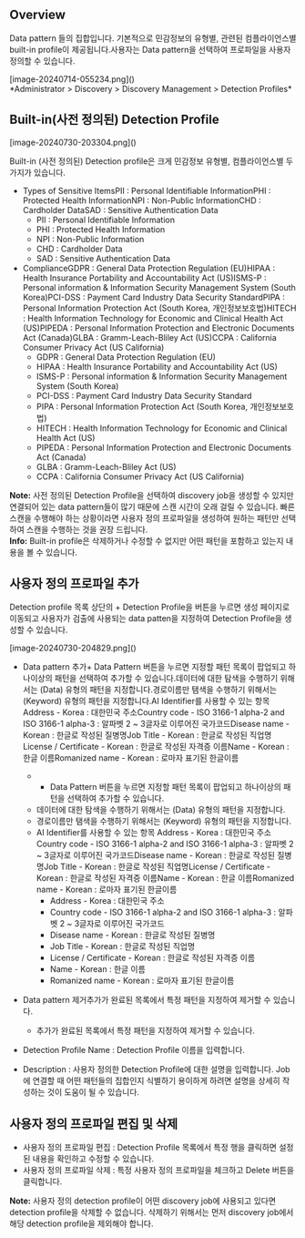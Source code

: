## Overview
Data pattern 들의 집합입니다. 기본적으로 민감정보의 유형별, 관련된 컴플라이언스별 built-in profile이 제공됩니다.사용자는 Data pattern을 선택하여 프로파일을 사용자 정의할 수 있습니다.

<p align="center">
<div>[image-20240714-055234.png]()</div>
*Administrator &gt; Discovery &gt; Discovery Management &gt; Detection Profiles*
</p>

## Built-in(사전 정의된) Detection Profile
<p align="center">
<div>[image-20240730-203304.png]()</div>
</p>

Built-in (사전 정의된) Detection profile은 크게 민감정보 유형별, 컴플라이언스별 두가지가 있습니다.

* Types of Sensitive ItemsPII : Personal Identifiable InformationPHI : Protected Health InformationNPI : Non-Public InformationCHD : Cardholder DataSAD : Sensitive Authentication Data
  * PII : Personal Identifiable Information
  * PHI : Protected Health Information
  * NPI : Non-Public Information
  * CHD : Cardholder Data
  * SAD : Sensitive Authentication Data
* ComplianceGDPR : General Data Protection Regulation (EU)HIPAA : Health Insurance Portability and Accountability Act (US)ISMS-P : Personal information & Information Security Management System (South Korea)PCI-DSS : Payment Card Industry Data Security StandardPIPA : Personal Information Protection Act (South Korea, 개인정보보호법)HITECH : Health Information Technology for Economic and Clinical Health Act (US)PIPEDA : Personal Information Protection and Electronic Documents Act (Canada)GLBA : Gramm-Leach-Bliley Act (US)CCPA : California Consumer Privacy Act (US California)
  * GDPR : General Data Protection Regulation (EU)
  * HIPAA : Health Insurance Portability and Accountability Act (US)
  * ISMS-P : Personal information & Information Security Management System (South Korea)
  * PCI-DSS : Payment Card Industry Data Security Standard
  * PIPA : Personal Information Protection Act (South Korea, 개인정보보호법)
  * HITECH : Health Information Technology for Economic and Clinical Health Act (US)
  * PIPEDA : Personal Information Protection and Electronic Documents Act (Canada)
  * GLBA : Gramm-Leach-Bliley Act (US)
  * CCPA : California Consumer Privacy Act (US California)

<div class="alert alert-info">
  <i class="fas fa-info-circle"></i> <strong>Note:</strong> 사전 정의된 Detection Profile을 선택하여 discovery job을 생성할 수 있지만 연결되어 있는 data pattern들이 많기 때문에 스캔 시간이 오래 걸릴 수 있습니다. 빠른 스캔을 수행해야 하는 상황이라면 사용자 정의 프로파일을 생성하여 원하는 패턴만 선택하여 스캔을 수행하는 것을 권장 드립니다. 

</div>

<div class="alert alert-info">
  <i class="fas fa-info-circle"></i> <strong>Info:</strong> Built-in profile은 삭제하거나 수정할 수 없지만 어떤 패턴을 포함하고 있는지 내용을 볼 수 있습니다. 

</div>

## 사용자 정의 프로파일 추가
Detection profile 목록 상단의 + Detection Profile을 버튼을 누르면 생성 페이지로 이동되고 사용자가 검출에 사용되는 data patten을 지정하여 Detection Profile을 생성할 수 있습니다.

<p align="center">
<div>[image-20240730-204829.png]()</div>
</p>

* Data pattern 추가+ Data Pattern 버튼을 누르면 지정할 패턴 목록이 팝업되고 하나이상의 패턴을 선택하여 추가할 수 있습니다.데이터에 대한 탐색을 수행하기 위해서는 (Data) 유형의 패턴을 지정합니다.경로이름만 탬색을 수행하기 위해서는 (Keyword) 유형의 패턴을 지정합니다.AI Identifier를 사용할 수 있는 항목 Address - Korea : 대한민국 주소Country code - ISO 3166-1 alpha-2 and ISO 3166-1 alpha-3 : 알파벳 2 ~ 3글자로 이루어진 국가코드Disease name - Korean : 한글로 작성된 질병명Job Title - Korean : 한글로 작성된 직업명License / Certificate - Korean : 한글로 작성된 자격증 이름Name - Korean : 한글 이름Romanized name - Korean : 로마자 표기된 한글이름
  * + Data Pattern 버튼을 누르면 지정할 패턴 목록이 팝업되고 하나이상의 패턴을 선택하여 추가할 수 있습니다.
  * 데이터에 대한 탐색을 수행하기 위해서는 (Data) 유형의 패턴을 지정합니다.
  * 경로이름만 탬색을 수행하기 위해서는 (Keyword) 유형의 패턴을 지정합니다.
  * AI Identifier를 사용할 수 있는 항목 Address - Korea : 대한민국 주소Country code - ISO 3166-1 alpha-2 and ISO 3166-1 alpha-3 : 알파벳 2 ~ 3글자로 이루어진 국가코드Disease name - Korean : 한글로 작성된 질병명Job Title - Korean : 한글로 작성된 직업명License / Certificate - Korean : 한글로 작성된 자격증 이름Name - Korean : 한글 이름Romanized name - Korean : 로마자 표기된 한글이름
    * Address - Korea : 대한민국 주소
    * Country code - ISO 3166-1 alpha-2 and ISO 3166-1 alpha-3 : 알파벳 2 ~ 3글자로 이루어진 국가코드
    * Disease name - Korean : 한글로 작성된 질병명
    * Job Title - Korean : 한글로 작성된 직업명
    * License / Certificate - Korean : 한글로 작성된 자격증 이름
    * Name - Korean : 한글 이름
    * Romanized name - Korean : 로마자 표기된 한글이름

* Data pattern 제거추가가 완료된 목록에서 특정 패턴을 지정하여 제거할 수 있습니다.
  * 추가가 완료된 목록에서 특정 패턴을 지정하여 제거할 수 있습니다.
* Detection Profile Name : Detection Profile 이름을 입력합니다.
* Description : 사용자 정의한 Detection Profile에 대한 설명을 입력합니다. Job에 연결할 때 어떤 패턴들의 집합인지 식별하기 용이하게 하려면 설명을 상세히 작성하는 것이 도움이 될 수 있습니다.

## 사용자 정의 프로파일 편집 및 삭제
* 사용자 정의 프로파일 편집 : Detection Profile 목록에서 특정 행을 클릭하면 설정된 내용을 확인하고 수정할 수 있습니다.
* 사용자 정의 프로파일 삭제 : 특정 사용자 정의 프로파일을 체크하고 Delete 버튼을 클릭합니다.

<div class="alert alert-info">
  <i class="fas fa-info-circle"></i> <strong>Note:</strong> 사용자 정의 detection profile이 어떤 discovery job에 사용되고 있다면 detection profile을 삭제할 수 없습니다. 삭제하기 위해서는 먼저 discovery job에서 해당 detection profile을 제외해야 합니다. 

</div>
